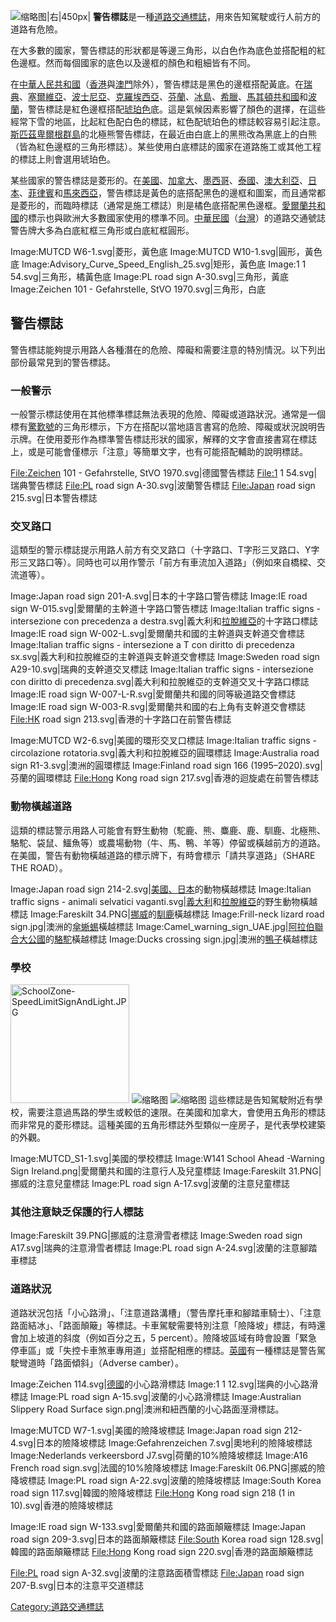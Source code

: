 {{NoteTA
|G1=Transport
|G2=Country
}}
{{Expand English|Warning sign}}
[[File:Road Warning signs around the World.svg|缩略图|右|450px|
{{legend|#ffdb00| [[File:Diamond_warning_sign.svg|20px]]}}
{{legend|#cc0000| [[File:Triangle_warning_sign_(red_and_white).svg|20px]]}}
{{legend|#0082b4| [[File:Triangle_warning_sign_(red_and_yellow).svg|20px]]}}
{{legend|#008000| [[File:Triangle_warning_sign_(black_and_yellow).svg|20px]]}}
{{legend|#094ca1| [[File:Triangle_warning_sign_(red_and_white).svg|20px]]   ([[File:Triangle_warning_sign_(red_and_blue).svg|20px]])}}]]
'''警告標誌'''是一種[[道路交通標誌|道路交通標誌]]，用來告知駕駛或行人前方的道路有危險。

在大多數的國家，警告標誌的形狀都是等邊三角形，以白色作為底色並搭配粗的紅色邊框。然而每個國家的底色以及邊框的顏色和粗細皆有不同。

在[[中華人民共和國|中華人民共和國]]（[[香港|香港]]與[[澳門|澳門]]除外），警告標誌是黑色的邊框搭配黃底。在[[瑞典|瑞典]]、[[塞爾維亞|塞爾維亞]]、[[波士尼亞|波士尼亞]]、[[克羅埃西亞|克羅埃西亞]]、[[芬蘭|芬蘭]]、[[冰島|冰島]]、[[希臘|希臘]]、[[馬其頓共和國|馬其頓共和國]]和[[波蘭|波蘭]]，警告標誌是紅色邊框搭配[[琥珀色|琥珀色]]底。這是氣候因素影響了顏色的選擇，在這些經常下雪的地區，比起紅色配白色的標誌，紅色配琥珀色的標誌較容易引起注意。[[斯匹茲卑爾根群島|斯匹茲卑爾根群島]]的北極熊警告標誌，在最近由白底上的黑熊改為黑底上的白熊（皆為紅色邊框的三角形標誌）。某些使用白底標誌的國家在道路施工或其他工程的標誌上則會選用琥珀色。

某些國家的警告標誌是菱形的。在[[美國|美國]]、[[加拿大|加拿大]]、[[墨西哥|墨西哥]]、[[泰國|泰國]]、[[澳大利亞|澳大利亞]]、[[日本|日本]]、[[菲律賓|菲律賓]]和[[馬來西亞|馬來西亞]]，警告標誌是黃色的底搭配黑色的邊框和圖案，而且通常都是菱形的，而臨時標誌（通常是施工標誌）則是橘色底搭配黑色邊框。[[愛爾蘭共和國|愛爾蘭共和國]]的標示也與歐洲大多數國家使用的標準不同。[[中華民國|中華民國]]（[[台灣|台灣]]）的道路交通號誌警告牌大多為白底紅框三角形或白底紅框圓形。

<gallery caption="不同形狀和顏色的警告標誌" widths="80px" heights="80px" perrow="6">
Image:MUTCD W6-1.svg|菱形，黃色底
Image:MUTCD W10-1.svg|圓形，黃色底
Image:Advisory_Curve_Speed_English_25.svg|矩形，黃色底
Image:1 1 54.svg|三角形，橘黃色底
Image:PL road sign A-30.svg|三角形，黃底
Image:Zeichen 101 - Gefahrstelle, StVO 1970.svg|三角形，白底
</gallery>

== 警告標誌 ==
警告標誌能夠提示用路人各種潛在的危險、障礙和需要注意的特別情況。以下列出部份最常見到的警告標誌。

=== 一般警示 ===
一般警示標誌使用在其他標準標誌無法表現的危險、障礙或道路狀況。通常是一個標有[[驚歎號|驚歎號]]的三角形標示，下方在搭配以當地語言書寫的危險、障礙或狀況說明告示牌。在使用菱形作為標準警告標誌形狀的國家，解釋的文字會直接書寫在標誌上，或是可能會僅標示「注意」等簡單文字，也有可能搭配輔助的說明標誌。
<gallery widths="80" heights="80" perrow="6">
File:Zeichen 101 - Gefahrstelle, StVO 1970.svg|德國警告標誌
File:1 1 54.svg|瑞典警告標誌
File:PL road sign A-30.svg|波蘭警告標誌
File:Japan road sign 215.svg|日本警告標誌
</gallery>

=== 交叉路口 ===
這類型的警示標誌提示用路人前方有交叉路口（十字路口、T字形三叉路口、Y字形三叉路口等）。同時也可以用作警示「前方有車流加入道路」（例如來自橋樑、交流道等）。
<gallery widths="80px" heights="80px" perrow="6">
Image:Japan road sign 201-A.svg|日本的十字路口警告標誌
Image:IE road sign W-015.svg|愛爾蘭的主幹道十字路口警告標誌
Image:Italian traffic signs - intersezione con precedenza a destra.svg|義大利和[[拉脫維亞|拉脫維亞]]的十字路口標誌
Image:IE road sign W-002-L.svg|愛爾蘭共和國的主幹道與支幹道交會標誌
Image:Italian traffic signs - intersezione a T con diritto di precedenza sx.svg|義大利和拉脫維亞的主幹道與支幹道交會標誌
Image:Sweden road sign A29-10.svg|瑞典的支幹道交叉標誌
Image:Italian traffic signs - intersezione con diritto di precedenza.svg|義大利和拉脫維亞的支幹道交叉十字路口標誌
Image:IE road sign W-007-L-R.svg|愛爾蘭共和國的同等級道路交會標誌
Image:IE road sign W-003-R.svg|愛爾蘭共和國的右上角有支幹道交會標誌
File:HK road sign 213.svg|香港的十字路口在前警告標誌
</gallery>
<gallery caption="圓環/環形交叉口" widths="80px" heights="80px" perrow="6">
Image:MUTCD W2-6.svg|美國的環形交叉口標誌
<!-- 檔案不存在 Image:IE road sign W-043.svg|愛爾蘭共和國的環形交叉口標誌 -->
Image:Italian traffic signs - circolazione rotatoria.svg|義大利和拉脫維亞的圓環標誌
Image:Australia road sign R1-3.svg|澳洲的圓環標誌
Image:Finland road sign 166 (1995–2020).svg|芬蘭的圓環標誌
File:Hong Kong road sign 217.svg|香港的迴旋處在前警告標誌
</gallery>

=== 動物橫越道路 ===
這類的標誌警示用路人可能會有野生動物（駝鹿、熊、麋鹿、鹿、馴鹿、北極熊、駱駝、袋鼠、鱷魚等）或農場動物（牛、馬、鴨、羊等）停留或橫越前方的道路。在美國，警告有動物橫越道路的標示牌下，有時會標示「請共享道路」（SHARE THE ROAD）。
<gallery widths="80px" heights="80px" perrow="4">
Image:Japan road sign 214-2.svg|[[美國、日本|美國、日本]]的動物橫越標誌
Image:Italian traffic signs - animali selvatici vaganti.svg|[[義大利|義大利]]和[[拉脫維亞|拉脫維亞]]的野生動物橫越標誌
Image:Fareskilt 34.PNG|[[挪威|挪威]]的[[馴鹿|馴鹿]]橫越標誌
Image:Frill-neck lizard road sign.jpg|澳洲的[[傘蜥蜴|傘蜥蜴]]橫越標誌
Image:Camel_warning_sign_UAE.jpg|[[阿拉伯聯合大公國|阿拉伯聯合大公國]]的[[駱駝|駱駝]]橫越標誌
Image:Ducks crossing sign.jpg|澳洲的[[鴨子|鴨子]]橫越標誌
</gallery>

=== 學校 ===
[[File:SchoolZone-SpeedLimitSignAndLight.JPG|190px]]
[[File:Danger_High_Voltage_-_Riyadh,_Saudi_Arabia.jpg|缩略图]]
[[File:Skoleskilt.jpg|缩略图]]
這些標誌是告知駕駛附近有學校，需要注意過馬路的學生或較低的速限。在美國和加拿大，會使用五角形的標誌而非常見的菱形標誌。這種美國的五角形標誌外型類似一座房子，是代表學校建築的外觀。
<gallery widths="80px" heights="80px" perrow="6">
Image:MUTCD_S1-1.svg|美國的學校標誌
Image:W141 School Ahead -Warning Sign Ireland.png|愛爾蘭共和國的注意行人及兒童標誌
Image:Fareskilt 31.PNG|挪威的注意兒童標誌
Image:PL road sign A-17.svg|波蘭的注意兒童標誌
</gallery>

=== 其他注意缺乏保護的行人標誌 ===
<gallery widths="80px" heights="80px" perrow="4">
Image:Fareskilt 39.PNG|挪威的注意滑雪者標誌
Image:Sweden road sign A17.svg|瑞典的注意滑雪者標誌
Image:PL road sign A-24.svg|波蘭的注意腳踏車標誌
</gallery>

=== 道路狀況 ===
道路狀況包括「小心路滑」、「注意道路溝槽」（警告摩托車和腳踏車騎士）、「注意路面結冰」、「路面顛簸」等標誌。卡車駕駛需要特別注意「險降坡」標誌，有時還會加上坡道的斜度（例如百分之五，5 percent）。險降坡區域有時會設置「緊急停車區」或「失控卡車煞車專用道」並搭配相應的標誌。[[英國|英國]]有一種標誌是警告駕駛彎道時「路面傾斜」（Adverse camber）。
<gallery caption="小心路滑" widths="80px" heights="80px" perrow="4">
Image:Zeichen 114.svg|[[德國|德國]]的小心路滑標誌
Image:1 1 12.svg|瑞典的小心路滑標誌
Image:PL road sign A-15.svg|波蘭的小心路滑標誌
Image:Australian Slippery Road Surface sign.png|澳洲和紐西蘭的小心路面溼滑標誌。
</gallery>
<gallery caption="險降坡" widths="80px" heights="80px" perrow="7">
Image:MUTCD W7-1.svg|美國的險降坡標誌
Image:Japan road sign 212-4.svg|日本的險降坡標誌
Image:Gefahrenzeichen 7.svg|奧地利的險降坡標誌
Image:Nederlands verkeersbord J7.svg|荷蘭的10%險降坡標誌
Image:A16 French road sign.svg|法國的10%險降坡標誌
Image:Fareskilt 06.PNG|挪威的險降坡標誌
Image:PL road sign A-22.svg|波蘭的險降坡標誌
Image:South Korea road sign 117.svg|韓國的險降坡標誌
File:Hong Kong road sign 218 (1 in 10).svg|香港的險降坡標誌
</gallery>
<gallery caption="路面顛簸" widths="80px" heights="80px" perrow="4">
Image:IE road sign W-133.svg|愛爾蘭共和國的路面顛簸標誌
Image:Japan road sign 209-3.svg|日本的路面顛簸標誌
File:South Korea road sign 128.svg|韓國的路面顛簸標誌
File:Hong Kong road sign 220.svg|香港的路面顛簸標誌
</gallery>
<gallery caption="其他" widths="80" heights="80" perrow="4">
File:PL road sign A-32.svg|波蘭的注意路面積雪標誌
File:Japan road sign 207-B.svg|日本的注意平交道標誌
</gallery>
{{commonscat|Warning signs}}

{{交通標誌}}
[[Category:道路交通標誌|Category:道路交通標誌]]